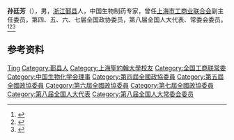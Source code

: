 '''孙廷芳'''（{{bd|1921年||2012年|5月28日}}），男，[[浙江|浙江]][[鄞县|鄞县]]人，中国生物制药专家，曾任[[上海市工商业联合会|上海市工商业联合会]]副主任委员，第四、五、六、七届全国政协委员，第八届全国人大代表、常委会委员。<ref>{{Cite book|title=二十世纪中国名人辞典|author=蔡开松, 于信凤主编; 曾卓明, 周溯源, 赵书刚副主编|publisher=辽宁人民出版社|year=1991|isbn=|location=沈阳|pages=}}</ref><ref>{{Cite book|title=中华人民共和国职官志|author=何虎生, 李耀东, 向常福主编|publisher=中国社会出版社|year=2003|isbn=9787800883934|location=北京|pages=}}</ref><ref>{{Cite book|title=历届全国政协委员人名辞典|author=|publisher=中国国际广播出版社|year=1996|isbn=9787507813746|location=北京|pages=286}}</ref>

== 参考资料 ==
{{reflist}}

{{中国人物小作品}}
{{Navboxes
| title  = 孙廷芳在[[中国生物化学会|中国生物化学会]]的职务
| list1  =
{{中国生物化学会第三届理事会}}
}}
{{Navboxes
| title  = 孙廷芳在[[中华全国工商业联合会|中华全国工商业联合会]]的职务
| list1  =
{{中华全国工商业联合会第七届执行委员会}}
}}

{{Authority control}}
{{DEFAULTSORT:Sun孙}}
[[Category:孙姓|Ting]]
[[Category:鄞县人|Category:鄞县人]]
[[Category:上海聖約翰大學校友|Category:上海聖約翰大學校友]]
[[Category:全国工商联常委|Category:全国工商联常委]]
[[Category:中国生物化学会理事|Category:中国生物化学会理事]]
[[Category:第四屆全國政協委員|Category:第四屆全國政協委員]]
[[Category:第五屆全國政協委員|Category:第五屆全國政協委員]]
[[Category:第六屆全國政協委員|Category:第六屆全國政協委員]]
[[Category:第七屆全國政協委員|Category:第七屆全國政協委員]]
[[Category:第八届全国人大代表|Category:第八届全国人大代表]]
[[Category:第八届全国人大常委会委员|Category:第八届全国人大常委会委员]]